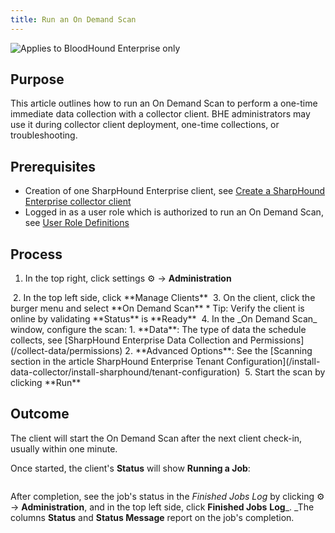 ```yaml
---
title: Run an On Demand Scan
---
```


<img noZoom src="/assets/enterprise-edition-pill-tag.svg" alt="Applies to BloodHound Enterprise only"/>

## Purpose

This article outlines how to run an On Demand Scan to perform a one-time immediate data collection with a collector client. BHE administrators may use it during collector client deployment, one-time collections, or troubleshooting.

## Prerequisites

* Creation of one SharpHound Enterprise client, see [Create a SharpHound Enterprise collector client](/collect-data/enterprise-collection/create-collector)
* Logged in as a user role which is authorized to run an On Demand Scan, see [User Role Definitions](/manage-bloodhound/auth/users-and-roles)

## Process

1.  In the top right, click settings ⚙️ → **Administration**
<Frame>
  <img src="/assets/image-63.png" alt=""/>
</Frame>
2.  In the top left side, click **Manage Clients**
<Frame>
  <img src="/assets/image-64.png" alt=""/>
</Frame>
3.  On the client, click the burger menu and select **On Demand Scan**
    * Tip: Verify the client is online by validating **Status** is **Ready**
<Frame>
  <img src="/assets/image-65.png" alt=""/>
</Frame>
4.  In the _On Demand Scan_ window, configure the scan:
    1.  **Data**: The type of data the schedule collects, see [SharpHound Enterprise Data Collection and Permissions](/collect-data/permissions)
    2.  **Advanced Options**: See the [Scanning section in the article SharpHound Enterprise Tenant Configuration](/install-data-collector/install-sharphound/tenant-configuration)
<Frame>
  <img src="/assets/image-66.png" alt=""/>
</Frame>
5.  Start the scan by clicking **Run**

## Outcome

The client will start the On Demand Scan after the next client check-in, usually within one minute.

Once started, the client's **Status** will show **Running a Job**:

<Frame>
  <img src="/assets/image-67.png" alt=""/>
</Frame>

After completion, see the job's status in the _Finished Jobs Log_ by clicking ⚙️ → **Administration**, and in the top left side, click **Finished Jobs** **Log**_. _The columns **Status** and **Status Message** report on the job's completion.

<Frame>
  <img src="/assets/image-68.png" alt=""/>
</Frame>

